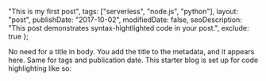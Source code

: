 
"This is my first post", tags: ["serverless", "node.js", "python"], 
layout: "post", publishDate: "2017-10-02", 
modifiedDate: false, 
seoDescription: "This post demonstrates syntax-hightlighted code in your post.", 
exclude: true };

No need for a title in body. You add the title to the metadata, and it appears here. Same for tags and publication date. This starter blog is set up for code highlighting like so: